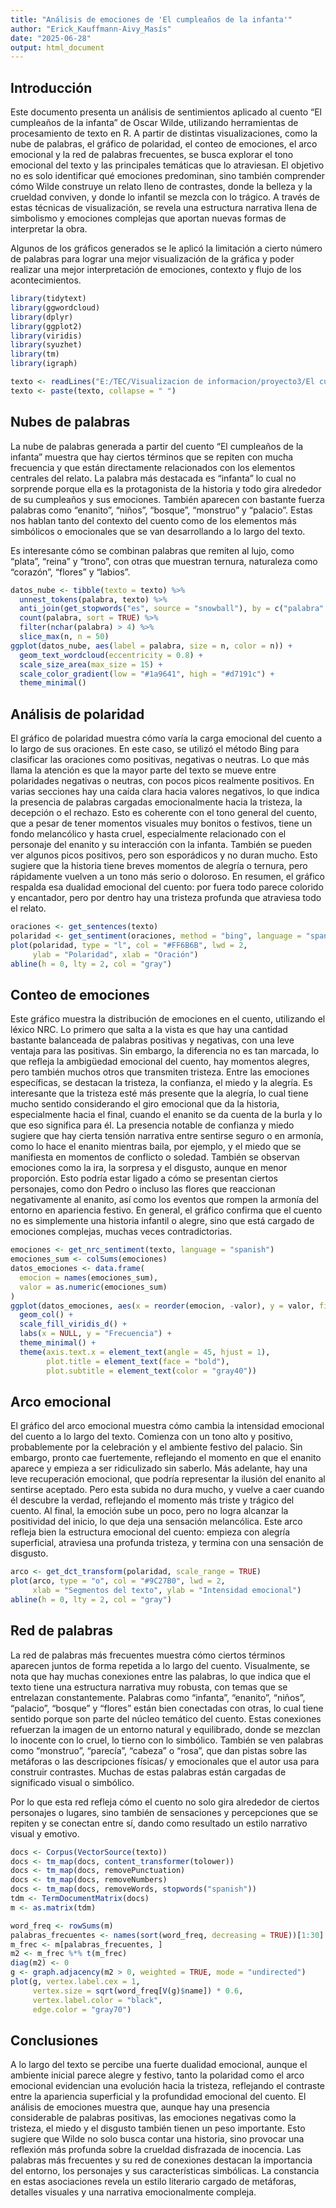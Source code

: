 ```yaml
---
title: "Análisis de emociones de 'El cumpleaños de la infanta'"
author: "Erick_Kauffmann-Aivy_Masís"
date: "2025-06-28"
output: html_document
---
```


## Introducción

Este documento presenta un análisis de sentimientos aplicado al cuento "El cumpleaños de la infanta" de Oscar Wilde, utilizando herramientas de procesamiento de texto en R. A partir de distintas visualizaciones, como la nube de palabras, el gráfico de polaridad, el conteo de emociones, el arco emocional y la red de palabras frecuentes, se busca explorar el tono emocional del texto y las principales temáticas que lo atraviesan.
El objetivo no es solo identificar qué emociones predominan, sino también comprender cómo Wilde construye un relato lleno de contrastes, donde la belleza y la crueldad conviven, y donde lo infantil se mezcla con lo trágico. A través de estas técnicas de visualización, se revela una estructura narrativa llena de simbolismo y emociones complejas que aportan nuevas formas de interpretar la obra.

Algunos de los gráficos generados se le aplicó la limitación a cierto número de palabras para lograr una mejor visualización de la gráfica y poder realizar una mejor interpretación de emociones, contexto y flujo de los acontecimientos.

```r
library(tidytext)
library(ggwordcloud)
library(dplyr)
library(ggplot2)
library(viridis)
library(syuzhet)
library(tm)
library(igraph)

texto <- readLines("E:/TEC/Visualizacion de informacion/proyecto3/El cumpleanos de la infanta.txt", encoding = "UTF-8")
texto <- paste(texto, collapse = " ")
```

## Nubes de palabras

La nube de palabras generada a partir del cuento "El cumpleaños de la infanta" muestra que hay ciertos términos que se repiten con mucha frecuencia y que están directamente relacionados con los elementos centrales del relato. La palabra más destacada es “infanta” lo cual no sorprende porque ella es la protagonista de la historia y todo gira alrededor de su cumpleaños y sus emociones. También aparecen con bastante fuerza palabras como “enanito”, “niños”, “bosque”, “monstruo” y “palacio”. Estas nos hablan tanto del contexto del cuento como de los elementos más simbólicos o emocionales que se van desarrollando a lo largo del texto.

Es interesante cómo se combinan palabras que remiten al lujo, como “plata”, “reina” y “trono”, con otras que muestran ternura, naturaleza como “corazón”, “flores” y “labios”.

```r
datos_nube <- tibble(texto = texto) %>%
  unnest_tokens(palabra, texto) %>%
  anti_join(get_stopwords("es", source = "snowball"), by = c("palabra" = "word")) %>%
  count(palabra, sort = TRUE) %>%
  filter(nchar(palabra) > 4) %>%
  slice_max(n, n = 50)
ggplot(datos_nube, aes(label = palabra, size = n, color = n)) +
  geom_text_wordcloud(eccentricity = 0.8) +
  scale_size_area(max_size = 15) +
  scale_color_gradient(low = "#1a9641", high = "#d7191c") +
  theme_minimal()
```

## Análisis de polaridad

El gráfico de polaridad muestra cómo varía la carga emocional del cuento a lo largo de sus oraciones. En este caso, se utilizó el método Bing para clasificar las oraciones como positivas, negativas o neutras. Lo que más llama la atención es que la mayor parte del texto se mueve entre polaridades negativas o neutras, con pocos picos realmente positivos.
En varias secciones hay una caída clara hacia valores negativos, lo que indica la presencia de palabras cargadas emocionalmente hacia la tristeza, la decepción o el rechazo. Esto es coherente con el tono general del cuento, que a pesar de tener momentos visuales muy bonitos o festivos, tiene un fondo melancólico y hasta cruel, especialmente relacionado con el personaje del enanito y su interacción con la infanta.
También se pueden ver algunos picos positivos, pero son esporádicos y no duran mucho. Esto sugiere que la historia tiene breves momentos de alegría o ternura, pero rápidamente vuelven a un tono más serio o doloroso.
En resumen, el gráfico respalda esa dualidad emocional del cuento: por fuera todo parece colorido y encantador, pero por dentro hay una tristeza profunda que atraviesa todo el relato.

```r
oraciones <- get_sentences(texto)
polaridad <- get_sentiment(oraciones, method = "bing", language = "spanish")
plot(polaridad, type = "l", col = "#FF6B6B", lwd = 2,
     ylab = "Polaridad", xlab = "Oración")
abline(h = 0, lty = 2, col = "gray")
```

## Conteo de emociones
Este gráfico muestra la distribución de emociones en el cuento, utilizando el léxico NRC. Lo primero que salta a la vista es que hay una cantidad bastante balanceada de palabras positivas y negativas, con una leve ventaja para las positivas. Sin embargo, la diferencia no es tan marcada, lo que refleja la ambigüedad emocional del cuento, hay momentos alegres, pero también muchos otros que transmiten tristeza.
Entre las emociones específicas, se destacan la tristeza, la confianza, el miedo y la alegría. Es interesante que la tristeza esté más presente que la alegría, lo cual tiene mucho sentido considerando el giro emocional que da la historia, especialmente hacia el final, cuando el enanito se da cuenta de la burla y lo que eso significa para él. La presencia notable de confianza y miedo sugiere que hay cierta tensión narrativa entre sentirse seguro o en armonía, como lo hace el enanito mientras baila, por ejemplo, y el miedo que se manifiesta en momentos de conflicto o soledad.
También se observan emociones como la ira, la sorpresa y el disgusto, aunque en menor proporción. Esto podría estar ligado a cómo se presentan ciertos personajes, como don Pedro o incluso las flores que reaccionan negativamente al enanito, así como los eventos que rompen la armonía del entorno en apariencia festivo.
En general, el gráfico confirma que el cuento no es simplemente una historia infantil o alegre, sino que está cargado de emociones complejas, muchas veces contradictorias.

```r
emociones <- get_nrc_sentiment(texto, language = "spanish")
emociones_sum <- colSums(emociones)
datos_emociones <- data.frame(
  emocion = names(emociones_sum),
  valor = as.numeric(emociones_sum)
)
ggplot(datos_emociones, aes(x = reorder(emocion, -valor), y = valor, fill = emocion)) +
  geom_col() +
  scale_fill_viridis_d() +
  labs(x = NULL, y = "Frecuencia") +
  theme_minimal() +
  theme(axis.text.x = element_text(angle = 45, hjust = 1),
        plot.title = element_text(face = "bold"),
        plot.subtitle = element_text(color = "gray40"))

```

## Arco emocional

El gráfico del arco emocional muestra cómo cambia la intensidad emocional del cuento a lo largo del texto. Comienza con un tono alto y positivo, probablemente por la celebración y el ambiente festivo del palacio. Sin embargo, pronto cae fuertemente, reflejando el momento en que el enanito aparece y empieza a ser ridiculizado sin saberlo.
Más adelante, hay una leve recuperación emocional, que podría representar la ilusión del enanito al sentirse aceptado. Pero esta subida no dura mucho, y vuelve a caer cuando él descubre la verdad, reflejando el momento más triste y trágico del cuento. Al final, la emoción sube un poco, pero no logra alcanzar la positividad del inicio, lo que deja una sensación melancólica.
Este arco refleja bien la estructura emocional del cuento: empieza con alegría superficial, atraviesa una profunda tristeza, y termina con una sensación de disgusto.

```r
arco <- get_dct_transform(polaridad, scale_range = TRUE)
plot(arco, type = "o", col = "#9C27B0", lwd = 2,
     xlab = "Segmentos del texto", ylab = "Intensidad emocional")
abline(h = 0, lty = 2, col = "gray")
```

## Red de palabras

La red de palabras más frecuentes muestra cómo ciertos términos aparecen juntos de forma repetida a lo largo del cuento. Visualmente, se nota que hay muchas conexiones entre las palabras, lo que indica que el texto tiene una estructura narrativa muy robusta, con temas que se entrelazan constantemente.
Palabras como “infanta”, “enanito”, “niños”, “palacio”, “bosque” y “flores” están bien conectadas con otras, lo cual tiene sentido porque son parte del núcleo temático del cuento. Estas conexiones refuerzan la imagen de un entorno natural y equilibrado, donde se mezclan lo inocente con lo cruel, lo tierno con lo simbólico.
También se ven palabras como “monstruo”, “parecía”, “cabeza” o “rosa”, que dan pistas sobre las metáforas o las descripciones físicas/ y emocionales que el autor usa para construir contrastes. Muchas de estas palabras están cargadas de significado visual o simbólico.

Por lo que esta red refleja cómo el cuento no solo gira alrededor de ciertos personajes o lugares, sino también de sensaciones y percepciones que se repiten y se conectan entre sí, dando como resultado un estilo narrativo visual y emotivo.

```r
docs <- Corpus(VectorSource(texto))
docs <- tm_map(docs, content_transformer(tolower))
docs <- tm_map(docs, removePunctuation)
docs <- tm_map(docs, removeNumbers)
docs <- tm_map(docs, removeWords, stopwords("spanish"))
tdm <- TermDocumentMatrix(docs)
m <- as.matrix(tdm)

word_freq <- rowSums(m)
palabras_frecuentes <- names(sort(word_freq, decreasing = TRUE))[1:30]
m_frec <- m[palabras_frecuentes, ]
m2 <- m_frec %*% t(m_frec)
diag(m2) <- 0
g <- graph.adjacency(m2 > 0, weighted = TRUE, mode = "undirected")
plot(g, vertex.label.cex = 1,
     vertex.size = sqrt(word_freq[V(g)$name]) * 0.6,
     vertex.label.color = "black",
     edge.color = "gray70")
```

## Conclusiones

A lo largo del texto se percibe una fuerte dualidad emocional, aunque el ambiente inicial parece alegre y festivo, tanto la polaridad como el arco emocional evidencian una evolución hacia la tristeza, reflejando el contraste entre la apariencia superficial y la profundidad emocional del cuento.
El análisis de emociones muestra que, aunque hay una presencia considerable de palabras positivas, las emociones negativas como la tristeza, el miedo y el disgusto también tienen un peso importante. Esto sugiere que Wilde no solo busca contar una historia, sino provocar una reflexión más profunda sobre la crueldad disfrazada de inocencia.
Las palabras más frecuentes y su red de conexiones destacan la importancia del entorno, los personajes y sus características simbólicas. La constancia en estas asociaciones revela un estilo literario cargado de metáforas, detalles visuales y una narrativa emocionalmente compleja.

